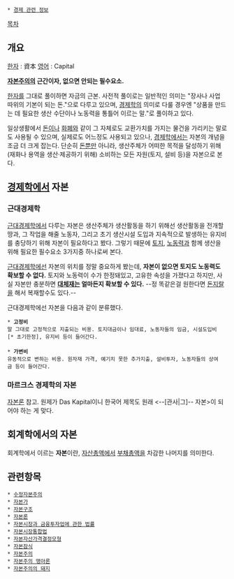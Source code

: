  * [[경제 관련 정보]]

[[목차]]
== 개요 ==
[[한자]] : 資本
[[영어]] : Capital

'''[[자본주의]]의 근간이자, 없으면 안되는 필수요소.'''

[[한자]]를 그대로 풀이하면 자금의 근본. 사전적 풀이로는 일반적인 의미는 "장사나 사업 따위의 기본이 되는 돈."으로 다루고 있으며, [[경제학]]의 의미로 다룰 경우엔 "상품을 만드는 데 필요한 생산 수단이나 노동력을 통틀어 이르는 말."로 풀이하고 있다.

일상생활에서 [[돈]]이나 [[화폐]]와 같이 그 자체로도 교환가치를 가지는 물건을 가리키는 말로도 사용될 수 있으며, 실제로도 어느정도 사용되고 있으나, [[경제학]]에서는 자본의 개념을 조금 더 크게 잡는다. 단순히 [[돈]]뿐만 아니라, 생산주체가 어떠한 목적을 달성하기 위해(재화나 용역을 생산·제공하기 위해) 소비하는 모든 자원(토지, 설비 등)을 자본으로 본다.
== [[경제학]]에서 자본 ==

=== 근대경제학 ===
[[근대경제학]]에서 다루는 자본은 생산주체가 생산활동을 하기 위해선 생산활동을 전개할 땅과, 그 작업을 해줄 노동자, 그리고 초기 생산시설 도입과 지속적으로 발생하는 유지비를 충당하기 위해 자본이 필요하다고 봤다. 그렇기 때문에 [[토지]], [[노동력]]과 함께 생산을 위해 필요한 필수요소 3가지중 하나로써 본다.

[[근대경제학]]에선 자본의 위치를 정말 중요하게 봤는데, '''자본이 없으면 토지도 노동력도 확보할 수 없다.''' 토지와 노동력이 수가 한정돼있고, 고유한 속성을 가졌다고 하지만, 사실 자본만 충분하면 '''[[대체재]]는 얼마든지 확보할 수 있다.''' --정 똑같은걸 원한다면 [[돈지랄]]을 해서 복재할수도 있다.--

근대경제학에선 자본을 다음과 같이 분류했다.

 * '''고정비'''
 말 그대로 고정적으로 지출되는 비용. 토지대금이나 임대료, 노동자들의 임금, 시설도입비[* 초기한정], 유지비 등이 들어간다.
 
 * '''가변비'''
 유동적으로 변하는 비용. 원자재 가격, 예기치 못한 추가지출, 설비투자, 노동자들의 상여금 등이 들어간다.

=== 마르크스 경제학의 자본 ===
[[자본론]] 참고. 원제가 Das Kapital이니 한국어 제목도 원래 <--[관사|그]-- 자본>이 되어야 하는 게 맞다.

== 회계학에서의 자본 ==
회계학에서 이르는 '''자본'''이란, [[자산]]총액에서 [[부채]]총액을 차감한 나머지를 의미한다.

== 관련항목 ==
 * [[수정자본주의]]
 * [[자본가]]
 * [[자본구조]]
 * [[자본론]]
 * [[자본시장과 금융투자업에 관한 법률]]
 * [[자본시장통합법]]
 * [[자본자산가격결정모형]]
 * [[자본잠식]]
 * [[자본주의]]
 * [[자본주의 맹아론]]
 * [[자본주의의 돼지]]

